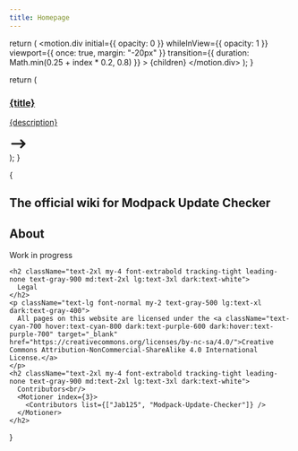 ```yaml
---
title: Homepage
---
```



  return (
    <motion.div
      initial={{ opacity: 0 }}
      whileInView={{ opacity: 1 }}
      viewport={{ once: true, margin: "-20px" }}
      transition={{ duration: Math.min(0.25 + index * 0.2, 0.8) }}
    >
      {children}
    </motion.div>
  );
}

  return (
    <Motioner index={index}>
      <a href={url}>
        <div className="h-full text-white max-w-xs my-auto rounded-xl transition-all duration-500 bg-gradient-to-tl from-pink-800 via-pink-500 to-pink-400 dark:from-purple-400 dark:via-purple-500 dark:to-purple-800 bg-size-200 bg-pos-0 hover:bg-pos-100 p-4 py-5 px-5">
          <h3 className="text-md font-bold">{title}</h3>
          <p>{description}</p>
          <svg
            width="2rem"
            className="ml-auto"
            xmlns="http://www.w3.org/2000/svg"
            viewBox="0 0 20 20"
            fill="currentColor"
          >
            <path
              fill-rule="evenodd"
              d="M12.293 5.293a1 1 0 011.414 0l4 4a1 1 0 010 1.414l-4 4a1 1 0 01-1.414-1.414L14.586 11H3a1 1 0 110-2h11.586l-2.293-2.293a1 1 0 010-1.414z"
              clip-rule="evenodd"
            />
          </svg>
        </div>
      </a>
    </Motioner>
  );
}

{

<section>
<div className="min-[900px]:m-20 m-5 bg flex flex-col">
  <div className="flex flex-row pb-2">
    <div className="md:basis-1/2">
      <Motioner index={0}><h1 className="pb-1.5 leading-relaxed bg-clip-text font-extrabold text-transparent md:text-5xl text-3xl bg-gradient-to-r from-pink-400 to-pink-500 dark:from-purple-500 dark:to-purple-300">
        The official wiki for Modpack Update Checker
      </h1></Motioner>
      <Motioner index={1}>
      <p className="pt-5 font-medium lg:text-lg dark:text-neutral-200 text-slate-700">
      </p>
      </Motioner>
    </div>
  </div>
  <div className="grid md:grid-cols-4 grid-cols-1 gap-4 p-10 mx-auto">
      <Link index={2} url="/getting-started" title="Getting Started" description="Setup the update checker."/>
  </div>
</div>

  <div className="px-16 pb-8 px-auto mx-auto max-w-screen-xl lg:pb-16 lg:px-12">
    <h2 className="text-2xl my-4 font-extrabold tracking-tight leading-none text-gray-900 md:text-2xl lg:text-3xl dark:text-white">
      About
    </h2>
    <p className="text-lg font-normal my-2 text-gray-500 lg:text-xl dark:text-gray-400">
      Work in progress
    </p>

    <h2 className="text-2xl my-4 font-extrabold tracking-tight leading-none text-gray-900 md:text-2xl lg:text-3xl dark:text-white">
      Legal
    </h2>
    <p className="text-lg font-normal my-2 text-gray-500 lg:text-xl dark:text-gray-400">
      All pages on this website are licensed under the <a className="text-cyan-700 hover:text-cyan-800 dark:text-purple-600 dark:hover:text-purple-700" target="_blank" href="https://creativecommons.org/licenses/by-nc-sa/4.0/">Creative Commons Attribution-NonCommercial-ShareAlike 4.0 International License.</a>
    </p>
    <h2 className="text-2xl my-4 font-extrabold tracking-tight leading-none text-gray-900 md:text-2xl lg:text-3xl dark:text-white">
      Contributors<br/>
      <Motioner index={3}>
        <Contributors list={["Jab125", "Modpack-Update-Checker"]} />
      </Motioner>
    </h2>
  </div>
</section>
}
